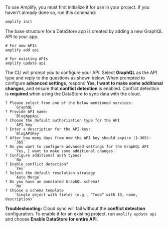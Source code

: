 To use Amplify, you must first initialize it for use in your project. If you haven't already done so, run this command:
```bash
amplify init
```

The base structure for a DataStore app is created by adding a new GraphQL API to your app.

```console
# For new APIs
amplify add api

# For existing APIs
amplify update api
```

The CLI will prompt you to configure your API. Select **GraphQL** as the API type and reply to the questions as shown below. When prompted to configure **advanced settings**, respond **Yes, I want to make some additional changes**, and ensure that **conflict detection** is enabled. Conflict detection is **required** when using the DataStore to sync data with the cloud.

```console
? Please select from one of the below mentioned services:
    `GraphQL`
? Provide API name:
    `BlogAppApi`
? Choose the default authorization type for the API
    `API key`
? Enter a description for the API key:
    `BlogAPIKey`
? After how many days from now the API key should expire (1-365):
    `365`
? Do you want to configure advanced settings for the GraphQL API
    `Yes, I want to make some additional changes.`
? Configure additional auth types?
    `No`
? Enable conflict detection?
    `Yes`
? Select the default resolution strategy
    `Auto Merge`
? Do you have an annotated GraphQL schema?
    `No`
? Choose a schema template
    `Single object with fields (e.g., “Todo” with ID, name, description)`
```

<Callout warning>

**Troubleshooting:** Cloud sync will fail without the **conflict detection** configuration. To enable it for an existing project, run `amplify update api` and choose **Enable DataStore for entire API**.

</Callout>
